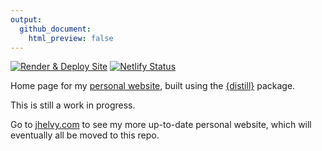 ```yaml
---
output:
  github_document:
    html_preview: false
---
```


<!-- README.md is generated from README.Rmd. Please edit that file -->

<!-- badges: start -->
[![Render & Deploy Site](https://github.com/jhelvy/jhelvy.github.io/actions/workflows/build_site.yml/badge.svg?branch=master)](https://github.com/jhelvy/jhelvy.github.io/actions/workflows/build_site.yml)
[![Netlify Status](https://api.netlify.com/api/v1/badges/8e836ec0-395a-44dc-adb2-03bb2f387e4c/deploy-status)](https://app.netlify.com/sites/jhelvy/deploys)
<!-- badges: end -->

Home page for my [personal website](https://jhelvy.github.io/), built using the [{distill}](https://rstudio.github.io/distill/) package.

This is still a work in progress.

Go to [jhelvy.com](http://www.jhelvy.com/) to see my more up-to-date personal website, which will eventually all be moved to this repo.
